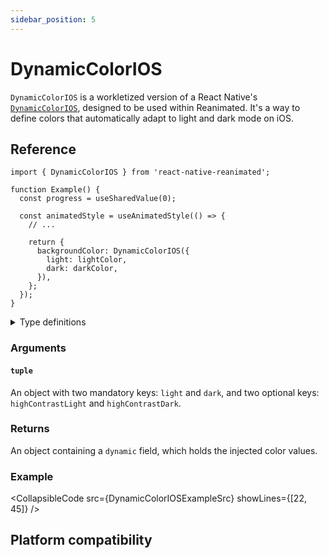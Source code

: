 ```yaml
---
sidebar_position: 5
---
```


# DynamicColorIOS

`DynamicColorIOS` is a workletized version of a React Native's [`DynamicColorIOS`](https://reactnative.dev/docs/dynamiccolorios), designed to be used within Reanimated. It's a way to define colors that automatically adapt to light and dark mode on iOS.

## Reference

```tsx
import { DynamicColorIOS } from 'react-native-reanimated';

function Example() {
  const progress = useSharedValue(0);

  const animatedStyle = useAnimatedStyle(() => {
    // ...

    return {
      backgroundColor: DynamicColorIOS({
        light: lightColor,
        dark: darkColor,
      }),
    };
  });
}
```

<details>
<summary>Type definitions</summary>

```typescript
function DynamicColorIOS(
  {
    light: ColorValue,
    dark: ColorValue,
    highContrastLight?: ColorValue,
    highContrastDark?: ColorValue
  }
): DynamicColorIOSReturnType;

type DynamicColorIOSReturnType = {
  dynamic?: {
    light: ColorValue,
    dark: ColorValue,
    highContrastLight?: ColorValue,
    highContrastDark?: ColorValue
  },
}
```

</details>

### Arguments

#### `tuple`

An object with two mandatory keys: `light` and `dark`, and two optional keys: `highContrastLight` and `highContrastDark`.

### Returns

An object containing a `dynamic` field, which holds the injected color values.

### Example


<CollapsibleCode src={DynamicColorIOSExampleSrc} showLines={[22, 45]} />

## Platform compatibility

<PlatformCompatibility ios />
